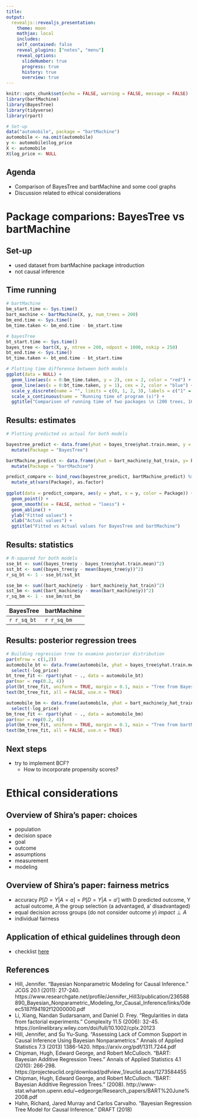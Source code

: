 ```yaml
---
title:
output: 
  revealjs::revealjs_presentation:
    theme: moon
    mathjax: local
    includes:
    self_contained: false
    reveal_plugins: ["notes", "menu"]
    reveal_options:
      slideNumber: true
      progress: true
      history: true
      overview: true
---
```


```r
knitr::opts_chunk$set(echo = FALSE, warning = FALSE, message = FALSE)
library(bartMachine)
library(BayesTree)
library(tidyverse)
library(rpart)
```

```r
# Set-up
data("automobile", package = "bartMachine")
automobile <- na.omit(automobile)
y <- automobile$log_price
X <- automobile
X$log_price <- NULL
```

## Agenda

* Comparison of BayesTree and bartMachine and some cool graphs
* Discussion related to ethical considerations

# Package comparions: BayesTree vs bartMachine

## Set-up

* used dataset from bartMachine package introduction
* not causal inference

## Time running

```r
# bartMachine
bm_start.time <- Sys.time()
bart_machine <- bartMachine(X, y, num_trees = 200)
bm_end.time <- Sys.time()
bm_time.taken <- bm_end.time - bm_start.time

# bayesTree
bt_start.time <- Sys.time()
bayes_tree <- bart(X, y, ntree = 200, ndpost = 1000, nskip = 250)
bt_end.time <- Sys.time()
bt_time.taken <- bt_end.time - bt_start.time
```

```r
# Plotting time difference between both models
ggplot(data = NULL) +
  geom_line(aes(x = 0:bm_time.taken, y = 2), cex = 2, color = "red") +
  geom_line(aes(x = 0:bt_time.taken, y = 1), cex = 2, color = "blue") +
  scale_y_discrete(name = "", limits = c(0, 1, 2, 3), labels = c("1" = "bayesTree", "2" = "bartMachine")) +
  scale_x_continuous(name = "Running time of program (s)") +
  ggtitle("Comparison of running time of two packages \n (200 trees, 1000 draws, 250 burn-in)")
```

## Results: estimates
```r
# Plotting predicted vs actual for both models

bayestree_predict <- data.frame(yhat = bayes_tree$yhat.train.mean, y = bayes_tree$y) %>% 
  mutate(Package = "BayesTree")

bartMachine_predict <- data.frame(yhat = bart_machine$y_hat_train, y= bart_machine$y) %>% 
  mutate(Package = "bartMachine")

predict_compare <- bind_rows(bayestree_predict, bartMachine_predict) %>% 
  mutate_at(vars(Package), as.factor)
  
ggplot(data = predict_compare, aes(y = yhat, x = y, color = Package)) +
  geom_point() +
  geom_smooth(se = FALSE, method = "loess") +
  geom_abline() +
  ylab("Fitted values") +
  xlab("Actual values") +
  ggtitle("Fitted vs Actual values for BayesTree and bartMachine")
```


## Results: statistics
```r
# R-squared for both models
sse_bt <- sum((bayes_tree$y - bayes_tree$yhat.train.mean)^2)
sst_bt <- sum((bayes_tree$y - mean(bayes_tree$y))^2)
r_sq_bt <- 1 - sse_bt/sst_bt

sse_bm <- sum((bart_machine$y - bart_machine$y_hat_train)^2)
sst_bm <- sum((bart_machine$y - mean(bart_machine$y))^2)
r_sq_bm <- 1 - sse_bm/sst_bm
```

<table>
<colgroup>
</colgroup>
<thead>
<tr class="header">
<th>BayesTree </th>
<th>bartMachine</th>
</tr>
</thead>
<tbody>
<tr class="odd">
<td>`r r_sq_bt`</td>
<td>`r r_sq_bm`</td>
</tr>
</tbody>
</table>


## Results: posterior regression trees

```r
# Building regression tree to examine posterior distribution
par(mfrow = c(1,2))
automobile_bt <- data.frame(automobile, yhat = bayes_tree$yhat.train.mean) %>% 
  select(-log_price)
bt_tree_fit <- rpart(yhat ~ ., data = automobile_bt)
par(mar = rep(0.2, 4))
plot(bt_tree_fit, uniform = TRUE, margin = 0.1, main = "Tree from BayesTree model")
text(bt_tree_fit, all = FALSE, use.n = TRUE)

automobile_bm <- data.frame(automobile, yhat = bart_machine$y_hat_train) %>% 
  select(-log_price)
bm_tree_fit <- rpart(yhat ~ ., data = automobile_bm)
par(mar = rep(0.2, 4))
plot(bm_tree_fit, uniform = TRUE, margin = 0.1, main = "Tree from bartMachine model")
text(bm_tree_fit, all = FALSE, use.n = TRUE)
```

## Next steps

* try to implement BCF?
    * How to incorporate propensity scores?

# Ethical considerations

## Overview of Shira's paper: choices

* population
* decision space
* goal
* outcome
* assumptions
* measurement
* modeling

## Overview of Shira's paper: fairness metrics

* accuracy $P[D=Y|A=a] = P[D=Y|A=a']$ with D predicted outcome, Y actual outcome, A the group selection (a advantaged, a' disadvantaged)
* equal decision across groups (do not consider outcome $y$) $impact \perp A$
* individual fairness 

## Application of ethical guidelines through deon

* checklist [here](http://tfsgit.mathematica.net:8080/tfs/Projects/CPCPlus/_git/BayesianImpact?_a=contents&path=%2FETHICS.rmd&version=GBmaster)

## References

* Hill, Jennifer. "Bayesian Nonparametric Modeling for Causal Inference." JCGS 20.1 (2011): 217-240. https://www.researchgate.net/profile/Jennifer_Hill3/publication/236588890_Bayesian_Nonparametric_Modeling_for_Causal_Inference/links/0deec5187f94192f12000000.pdf 
* Li, Xiang, Nandan Sudarsanam, and Daniel D. Frey. "Regularities in data from factorial experiments." Complexity 11.5 (2006): 32-45. https://onlinelibrary.wiley.com/doi/full/10.1002/cplx.20123
* Hill, Jennifer, and Su Yu-Sung. "Assessing Lack of Common Support in Causal Inference Using Bayesian Nonparametrics." Annals of Applied Statistics 7.3 (2013) 1386-1420. https://arxiv.org/pdf/1311.7244.pdf 
* Chipman, Hugh, Edward George, and Robert McCulloch. "BART: Bayesian Additive Regression Trees." Annals of Applied Statistics 4.1 (2010): 266-298. https://projecteuclid.org/download/pdfview_1/euclid.aoas/1273584455 
* Chipman, Hugh, Edward George, and Robert McCulloch. "BART: Bayesian Additive Regression Trees." (2008). http://www-stat.wharton.upenn.edu/~edgeorge/Research_papers/BART%20June%2008.pdf 
* Hahn, Richard, Jared Murray and Carlos Carvalho. "Bayesian Regression Tree Model for Causal Inference." DRAFT (2018)